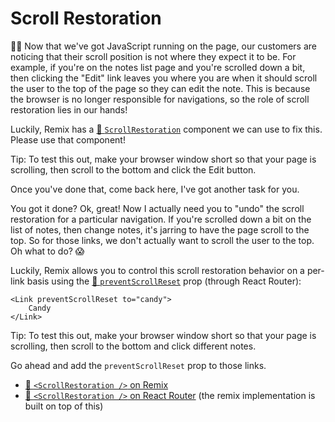 # Scroll Restoration

👨‍💼 Now that we've got JavaScript running on the page, our customers are noticing
that their scroll position is not where they expect it to be. For example, if
you're on the notes list page and you're scrolled down a bit, then clicking the
"Edit" link leaves you where you are when it should scroll the user to the top
of the page so they can edit the note. This is because the browser is no longer
responsible for navigations, so the role of scroll restoration lies in our
hands!

Luckily, Remix has a
[📜 `ScrollRestoration`](https://remix.run/docs/en/main/components/scroll-restoration)
component we can use to fix this. Please use that component!

<callout-info class="aside">
	Tip: To test this out, make your browser window short so that your page is
	scrolling, then scroll to the bottom and click the Edit button.
</callout-info>

Once you've done that, come back here, I've got another task for you.

You got it done? Ok, great! Now I actually need you to "undo" the scroll
restoration for a particular navigation. If you're scrolled down a bit on the
list of notes, then change notes, it's jarring to have the page scroll to the
top. So for those links, we don't actually want to scroll the user to the top.
Oh what to do? 😱

Luckily, Remix allows you to control this scroll restoration behavior on a
per-link basis using the
[📜 `preventScrollReset`](https://reactrouter.com/en/main/components/link#preventscrollreset)
prop (through React Router):

```tsx
<Link preventScrollReset to="candy">
	Candy
</Link>
```

<callout-info class="aside">
	Tip: To test this out, make your browser window short so that your page is
	scrolling, then scroll to the bottom and click different notes.
</callout-info>

Go ahead and add the `preventScrollReset` prop to those links.

- [📜 `<ScrollRestoration />` on Remix](https://remix.run/docs/en/main/components/scroll-restoration)
- [📜 `<ScrollRestoration />` on React Router](https://reactrouter.com/en/main/components/scroll-restoration) (the remix implementation is built on top of this)
